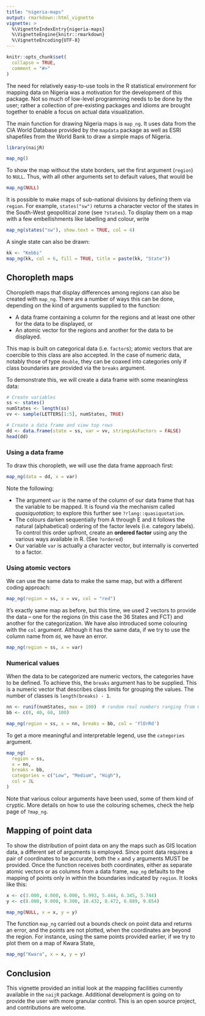 ```yaml
---
title: "nigeria-maps"
output: rmarkdown::html_vignette
vignette: >
  %\VignetteIndexEntry{nigeria-maps}
  %\VignetteEngine{knitr::rmarkdown}
  %\VignetteEncoding{UTF-8}
---
```


```r
knitr::opts_chunk$set(
  collapse = TRUE,
  comment = "#>"
)
```

The need for relatively easy-to-use tools in the R statistical environment for mapping data on Nigeria was a motivation for the development of this package. Not so much of low-level programming needs to be done by the user; rather a collection of pre-existing packages and idioms are brought together to enable a focus on actual data visualization.

The main function for drawing Nigeria maps is `map_ng`. It uses data from the CIA World Database provided by the `mapdata` package as well as ESRI shapefiles from the World Bank to draw a simple maps of Nigeria.

```r
library(naijR)

map_ng()
```

To show the map without the state borders, set the first argument (`region`) to `NULL`. Thus, with all other arguments set to default values, that would be

```r
map_ng(NULL)
```

It is possible to make maps of sub-national divisions by defining them via `region`. For example, `states("sw")` returns a character vector of the states in the South-West geopolitical zone (see `?states`). To display them on a map with a few embellishments like labelling and colour, write

```r
map_ng(states("sw"), show.text = TRUE, col = 4)
```

A single state can also be drawn:

```r
kk <- "Kebbi"
map_ng(kk, col = 6, fill = TRUE, title = paste(kk, "State"))
```

## Choropleth maps
Choropleth maps that display differences among regions can also be created with `map_ng`. There are a number of ways this can be done, depending on the kind of arguments supplied to the function:

- A data frame containing a column for the regions and at least one other for the data to be displayed, or
- An atomic vector for the regions and another for the data to be displayed.

This map is built on categorical data (i.e. `factor`s); atomic vectors that are coercible to this class are also accepted. In the case of numeric data, notably those of type `double`, they can be coaxed into categories only if class boundaries are provided via the `breaks` argument.

To demonstrate this, we will create a data frame with some meaningless data:

```r
# Create variables
ss <- states()
numStates <- length(ss)
vv <- sample(LETTERS[1:5], numStates, TRUE)

# Create a data frame and view top rows
dd <- data.frame(state = ss, var = vv, stringsAsFactors = FALSE)
head(dd)
```

### Using a data frame
To draw this choropleth, we will use the data frame approach first:

```r
map_ng(data = dd, x = var)
```

Note the following:

- The argument `var` is the name of the column of our data frame that has the variable to be mapped. It is found via the mechanism called _quasiquotation_; to explore this further see `?rlang::quasiquotation`.
- The colours darken sequentially from A through E and it follows the natural (alphabetical) ordering of the factor levels (i.e. category labels). To control this order upfront, create an __ordered factor__ using any the various ways available in R. (See `?ordered`)
- Our variable `var` is actually a character vector, but internally is converted to a factor.

### Using atomic vectors
We can use the same data to make the same map, but with a different coding approach:
```r
map_ng(region = ss, x = vv, col = "red")
```

It's exactly same map as before, but this time, we used 2 vectors to provide the data -- one for the regions (in this case the 36 States and FCT) and another for the categorization. We have also introduced some colouring with the `col` argument. Although it has the same data, if we try to use the column name from `dd`, we have an error.

```r
map_ng(region = ss, x = var)
```

### Numerical values
When the data to be categorized are numeric vectors, the categories have to be defined. To achieve this, the `breaks` argument has to be supplied. This is a numeric vector that describes class limits for grouping the values. The number of classes is `length(breaks) - 1`.

```r
nn <- runif(numStates, max = 100)  # random real numbers ranging from 0 - 100
bb <- c(0, 40, 60, 100)

map_ng(region = ss, x = nn, breaks = bb, col = 'YlOrRd')
```

To get a more meaningful and interpretable legend, use the `categories` argument.

```r
map_ng(
  region = ss,
  x = nn,
  breaks = bb,
  categories = c("Low", "Medium", "High"),
  col = 3L
)
```

Note that various colour arguments have been used, some of them kind of cryptic. More details on how to use the colouring schemes, check the help page of `?map_ng`.

## Mapping of point data
To show the distribution of point data on any the maps such as GIS location data, a different set of arguments is employed. Since point data requires a pair of coordinates to be accurate, both the `x` and `y` arguments MUST be provided. Once the function receives both coordinates, either as separate atomic vectors or as columns from a data frame, `map_ng` defaults to the mapping of points only in within the boundaries indicated by `region`. It looks like this:

```r
x <- c(3.000, 4.000, 6.000, 5.993, 5.444, 6.345, 5.744)
y <- c(8.000, 9.000, 9.300, 10.432, 8.472, 6.889, 9.654)

map_ng(NULL, x = x, y = y)
```

The function `map_ng` carried out a bounds check on point data and returns an error, and the points are not plotted, when the coordinates are beyond the region. For instance, using the same points provided earlier, if we try to plot them on a map of Kwara State,

```r
map_ng("Kwara", x = x, y = y)
```

## Conclusion
This vignette provided an initial look at the mapping facilities currently available in the `naijR` package. Additional development is going on to provide the user with more granular control. This is an open source project, and contributions are welcome.